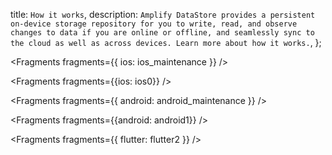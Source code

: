   title: `How it works`,
  description: `Amplify DataStore provides a persistent on-device storage repository for you to write, read, and observe changes to data if you are online or offline, and seamlessly sync to the cloud as well as across devices. Learn more about how it works.`,
};


<Fragments fragments={{ ios: ios_maintenance }} />


<Fragments fragments={{ios: ios0}} />


<Fragments fragments={{ android: android_maintenance }} />


<Fragments fragments={{android: android1}} />


<Fragments fragments={{ flutter: flutter2 }} />